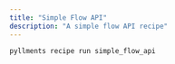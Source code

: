 ```yaml
---
title: "Simple Flow API"
description: "A simple flow API recipe"
---
```


```bash
pyllments recipe run simple_flow_api
```